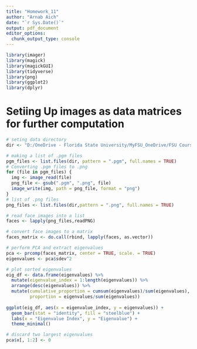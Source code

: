 ```yaml
---
title: "Homework_11"
author: "Arnab Aich"
date: "`r Sys.Date()`"
output: pdf_document
editor_options: 
  chunk_output_type: console
---
```


```r
library(imager)
library(magick)
library(magickGUI)
library(tidyverse)
library(png)
library(ggplot2)
library(dplyr)

```

# Setiing Up images as data matrices for further computation
```r
# seting data directory
dir <- "D:/OneDrive - Florida State University/MyFSU_OneDrive/FSU Course Work/5635/Datasets/faces/faces"

# making a list of .pgm files
pgm_files <- list.files(dir, pattern = ".pgm", full.names = TRUE)
# Converting .pgm files to .png
for (file in pgm_files) {
  img <- image_read(file)
  png_file <- gsub(".pgm", ".png", file)
  image_write(img, path = png_file, format = "png")
}
# list of .png files
png_files <- list.files(dir,pattern = ".png", full.names = TRUE)

# read face images into a list
faces <- lapply(png_files,readPNG)

# convert face images to a matrix
faces_matrix <- do.call(rbind, lapply(faces, as.vector))
```



```r
# perform PCA and extract eigenvalues
pca <- prcomp(faces_matrix, center = TRUE, scale. = TRUE)
eigenvalues <- pca$sdev^2

# plot sorted eigenvalues
eig_df <- data.frame(eigenvalues) %>% 
  mutate(eigenvalue_index = 1:length(eigenvalues)) %>%
  arrange(desc(eigenvalues)) %>%
  mutate(cumulative_proportion = cumsum(eigenvalues)/sum(eigenvalues),
         proportion = eigenvalues/sum(eigenvalues))
  
ggplot(eig_df, aes(x = eigenvalue_index, y = eigenvalues)) +
  geom_bar(stat = "identity", fill = "steelblue") +
  labs(x = "Eigenvalue Index", y = "Eigenvalue") +
  theme_minimal()

# discard two largest eigenvalues
pca$x[, 1:2] <- 0

```

